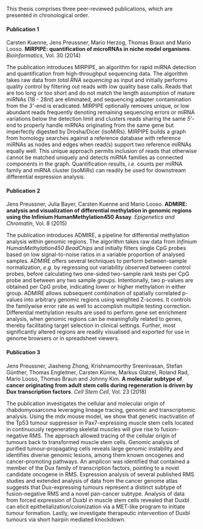 This thesis comprises three peer-reviewed publications, which are presented in chronological order.

#### Publication 1 {-}

Carsten Kuenne, Jens Preussner, Mario Herzog, Thomas Braun and Mario Looso. **MIRPIPE: quantification of microRNAs in niche model organisms**. *Bioinformatics*, Vol. 30 (2014)

The publication introduces MIRPIPE, an algorithm for rapid miRNA detection and quantification from high-throughput sequencing data. The algorithm takes raw data from *total RNA sequencing* as input and initially performs quality control by filtering out reads with low quality base calls. Reads that are too long or too short and do not match the length assumption of mature miRNAs (18 - 28*nt*) are eliminated, and sequencing adapter contamination from the *3'*-end is eradicated. MIRPIPE optionally removes unique, or low abundant reads frequently denoting remaining sequencing errors or miRNA variations below the detection limit and clusters reads sharing the same *5'*-end to properly handle miRNAs originating from the same gene but imperfectly digested by Drosha/Dicer (isoMiRs). MIRPIPE builds a graph from homology searches against a reference database with reference miRNAs as nodes and edges when read(s) support two reference miRNAs equally well. This unique approach permits inclusion of reads that otherwise cannot be matched uniquely and detects miRNA families as connected components in the graph. Quantification results, *i.e.* counts per miRNA family and miRNA cluster (isoMiRs) can readily be used for downstream differential expression analysis.

#### Publication 2 {-}

Jens Preussner, Julia Bayer, Carsten Kuenne and Mario Looso. **ADMIRE: analysis and visualization of differential methylation in genomic regions using the Infinium HumanMethylation450 Assay**. *Epigenetics and Chromatin*, Vol. 8 (2015)

The publication introduces ADMIRE, a pipeline for differential methylation analysis within genomic regions. The algorithm takes raw data from *Infinium HumanMethylation450 BeadChips* and initially filters single CpG probes based on low signal-to-noise ratios in a variable proportion of analysed samples. ADMIRE offers several techniques to perform between-sample normalization, *e.g.* by regressing out variability observed between control probes, before calculating two one-sided two-sample rank tests per CpG probe and between any two sample groups. Intentionally, two p-values are obtained per CpG probe, indicating lower or higher methylation in either group. ADMIRE allows subsequent combination of spatially correlated p-values into arbitrary genomic regions using weighted Z-scores. It controls the familywise error rate as well to accomplish multiple testing correction. Differential methylation results are used to perform gene set enrichment analysis, when genomic regions can be meaningfully related to genes, thereby facilitating target selection in clinical settings. Further, most significantly altered regions are readily visualised and exported for use in genome browsers or in spreadsheet viewers.

#### Publication 3 {-}

Jens Preussner, Jiasheng Zhong, Krishnamoorthy Sreenivasan, Stefan Günther, Thomas Engleitner, Carsten Künne, Markus Glatzel, Roland Rad, Mario Looso, Thomas Braun and Johnny Kim. **A molecular subtype of cancer originating from adult stem cells during regeneration is driven by Dux transcription factors**. *Cell Stem Cell*, Vol. 23 (2018)

The publication investigates the cellular and molecular origin of rhabdomyosarcoma leveraging lineage tracing, genomic and transcriptomic analysis. Using the mdx mouse model, we show that genetic inactivation of the Tp53 tumour suppressor in Pax7-expressing muscle stem cells located in continuously regenerating skeletal muscles will give rise to fusion-negative RMS. The approach allowed tracing of the cellular origin of tumours back to transformed muscle stem cells. Genomic analysis of purified tumour-propagating cells reveals large genomic instability and identifies diverse genomic lesions, among them known oncogenes and cancer-promoting pathways. An amplicon was identified that contained a member of the Dux family of transcription factors, pointing to a novel candidate oncogene in RMS. Expression analysis of several published RMS studies and extended analysis of data from the cancer genome atlas suggests that Dux-expressing tumours represent a distinct subtype of fusion-negative RMS and a novel pan-cancer subtype. Analysis of data from forced expression of Duxbl in muscle stem cells revealed that Duxbl can elicit epithelialization/colonization via a MET-like program to initiate tumour formation. Lastly, we investigate therapeutic intervention of Duxbl tumours via short hairpin mediated knockdown. 
